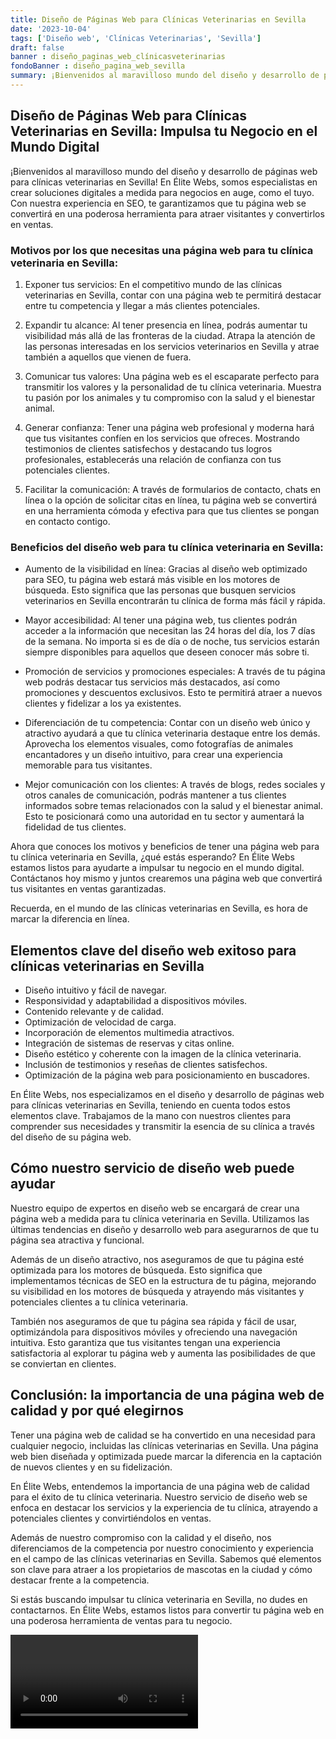 ```yaml
---
title: Diseño de Páginas Web para Clínicas Veterinarias en Sevilla
date: '2023-10-04'
tags: ['Diseño web', 'Clínicas Veterinarias', 'Sevilla']
draft: false
banner : diseño_paginas_web_clínicasveterinarias
fondoBanner : diseño_pagina_web_sevilla
summary: ¡Bienvenidos al maravilloso mundo del diseño y desarrollo de páginas web para clínicas veterinarias en Sevilla! En Élite Webs, somos especialistas en crear soluciones digitales a medida para negocios en auge, como el tuyo. Con nuestra experiencia en SEO, te garantizamos que tu página web se convertirá en una poderosa herramienta para atraer visitantes y convertirlos en ventas.
---
```


## Diseño de Páginas Web para Clínicas Veterinarias en Sevilla: Impulsa tu Negocio en el Mundo Digital

¡Bienvenidos al maravilloso mundo del diseño y desarrollo de páginas web para clínicas veterinarias en Sevilla! En Élite Webs, somos especialistas en crear soluciones digitales a medida para negocios en auge, como el tuyo. Con nuestra experiencia en SEO, te garantizamos que tu página web se convertirá en una poderosa herramienta para atraer visitantes y convertirlos en ventas.

### Motivos por los que necesitas una página web para tu clínica veterinaria en Sevilla:

1. Exponer tus servicios: En el competitivo mundo de las clínicas veterinarias en Sevilla, contar con una página web te permitirá destacar entre tu competencia y llegar a más clientes potenciales.

2. Expandir tu alcance: Al tener presencia en línea, podrás aumentar tu visibilidad más allá de las fronteras de la ciudad. Atrapa la atención de las personas interesadas en los servicios veterinarios en Sevilla y atrae también a aquellos que vienen de fuera.

3. Comunicar tus valores: Una página web es el escaparate perfecto para transmitir los valores y la personalidad de tu clínica veterinaria. Muestra tu pasión por los animales y tu compromiso con la salud y el bienestar animal.

4. Generar confianza: Tener una página web profesional y moderna hará que tus visitantes confíen en los servicios que ofreces. Mostrando testimonios de clientes satisfechos y destacando tus logros profesionales, establecerás una relación de confianza con tus potenciales clientes.

5. Facilitar la comunicación: A través de formularios de contacto, chats en línea o la opción de solicitar citas en línea, tu página web se convertirá en una herramienta cómoda y efectiva para que tus clientes se pongan en contacto contigo.

### Beneficios del diseño web para tu clínica veterinaria en Sevilla:

- Aumento de la visibilidad en línea: Gracias al diseño web optimizado para SEO, tu página web estará más visible en los motores de búsqueda. Esto significa que las personas que busquen servicios veterinarios en Sevilla encontrarán tu clínica de forma más fácil y rápida.

- Mayor accesibilidad: Al tener una página web, tus clientes podrán acceder a la información que necesitan las 24 horas del día, los 7 días de la semana. No importa si es de día o de noche, tus servicios estarán siempre disponibles para aquellos que deseen conocer más sobre ti.

- Promoción de servicios y promociones especiales: A través de tu página web podrás destacar tus servicios más destacados, así como promociones y descuentos exclusivos. Esto te permitirá atraer a nuevos clientes y fidelizar a los ya existentes.

- Diferenciación de tu competencia: Contar con un diseño web único y atractivo ayudará a que tu clínica veterinaria destaque entre los demás. Aprovecha los elementos visuales, como fotografías de animales encantadores y un diseño intuitivo, para crear una experiencia memorable para tus visitantes.

- Mejor comunicación con los clientes: A través de blogs, redes sociales y otros canales de comunicación, podrás mantener a tus clientes informados sobre temas relacionados con la salud y el bienestar animal. Esto te posicionará como una autoridad en tu sector y aumentará la fidelidad de tus clientes.

Ahora que conoces los motivos y beneficios de tener una página web para tu clínica veterinaria en Sevilla, ¿qué estás esperando? En Élite Webs estamos listos para ayudarte a impulsar tu negocio en el mundo digital. Contáctanos hoy mismo y juntos crearemos una página web que convertirá tus visitantes en ventas garantizadas.

Recuerda, en el mundo de las clínicas veterinarias en Sevilla, es hora de marcar la diferencia en línea.

<GifSeo />

<Cta />

## Elementos clave del diseño web exitoso para clínicas veterinarias en Sevilla

- Diseño intuitivo y fácil de navegar.
- Responsividad y adaptabilidad a dispositivos móviles.
- Contenido relevante y de calidad.
- Optimización de velocidad de carga.
- Incorporación de elementos multimedia atractivos.
- Integración de sistemas de reservas y citas online.
- Diseño estético y coherente con la imagen de la clínica veterinaria.
- Inclusión de testimonios y reseñas de clientes satisfechos.
- Optimización de la página web para posicionamiento en buscadores.

En Élite Webs, nos especializamos en el diseño y desarrollo de páginas web para clínicas veterinarias en Sevilla, teniendo en cuenta todos estos elementos clave. Trabajamos de la mano con nuestros clientes para comprender sus necesidades y transmitir la esencia de su clínica a través del diseño de su página web.

## Cómo nuestro servicio de diseño web puede ayudar

Nuestro equipo de expertos en diseño web se encargará de crear una página web a medida para tu clínica veterinaria en Sevilla. Utilizamos las últimas tendencias en diseño y desarrollo web para asegurarnos de que tu página sea atractiva y funcional.

Además de un diseño atractivo, nos aseguramos de que tu página esté optimizada para los motores de búsqueda. Esto significa que implementamos técnicas de SEO en la estructura de tu página, mejorando su visibilidad en los motores de búsqueda y atrayendo más visitantes y potenciales clientes a tu clínica veterinaria.

También nos aseguramos de que tu página sea rápida y fácil de usar, optimizándola para dispositivos móviles y ofreciendo una navegación intuitiva. Esto garantiza que tus visitantes tengan una experiencia satisfactoria al explorar tu página web y aumenta las posibilidades de que se conviertan en clientes.

## Conclusión: la importancia de una página web de calidad y por qué elegirnos

Tener una página web de calidad se ha convertido en una necesidad para cualquier negocio, incluidas las clínicas veterinarias en Sevilla. Una página web bien diseñada y optimizada puede marcar la diferencia en la captación de nuevos clientes y en su fidelización.

En Élite Webs, entendemos la importancia de una página web de calidad para el éxito de tu clínica veterinaria. Nuestro servicio de diseño web se enfoca en destacar los servicios y la experiencia de tu clínica, atrayendo a potenciales clientes y convirtiéndolos en ventas.

Además de nuestro compromiso con la calidad y el diseño, nos diferenciamos de la competencia por nuestro conocimiento y experiencia en el campo de las clínicas veterinarias en Sevilla. Sabemos qué elementos son clave para atraer a los propietarios de mascotas en la ciudad y cómo destacar frente a la competencia.

Si estás buscando impulsar tu clínica veterinaria en Sevilla, no dudes en contactarnos. En Élite Webs, estamos listos para convertir tu página web en una poderosa herramienta de ventas para tu negocio.

<Video />

<CtaBot job='Clínicas Veterinarias' city='Sevilla'/>

<Gmaps query='Sevilla+españa+maps' />